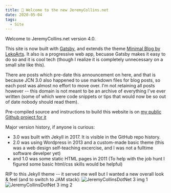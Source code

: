 ```yaml
---
title: 🚀 Welcome to the new JeremyCollins.net
date: 2020-05-04
tags:
  - Site
---
```


Welcome to JeremyCollins.net version 4.0.

This site is now built with [Gatsby](https://www.gatsbyjs.org/), and extends the theme [Minimal Blog by LekoArts](https://github.com/LekoArts/gatsby-themes/tree/master/themes/gatsby-theme-minimal-blog). It also is a progressive web app, becuase Gatsby makes it easy to do so and it is cool tech (though I realize it is completely unnecessary on a small site like this).

There are posts which pre-date this announcement on here, and that is because JCN 3.0 also happened to use markdown files for blog posts, so each post was almost no effort to move over. I'm not retaining all posts however -- this domain is not meant to be an archive of everything I've ever written (some of which were code snippets or tips that would now be so out of date nobody should read them).

Pre-compiled source and instructions to build this website is on [my public Github project for it](https://github.com/jdodsoncollins/JeremyCollinsDotNet)

Major version history, if anyone is curious: 
* 3.0 was built with Jekyll in 2017. It is visible in the GitHub repo history.
* 2.0 was using Wordpress in 2013 and a custom-made basic theme (this was a web design self-teaching excercise, and I was not a fulltime software develper yet)
* and 1.0 was some static HTML pages in 2011 (To help with the job hunt I figured some basic html/css skills would be helpful)

RIP to this Jekyll theme -- it served me well but I wanted a new overall look & feel (and to switch to JAM stack):
![JeremyCollinsDotNet 3 img 1](./jcn3-1.png)
![JeremyCollinsDotNet 3 img 2](./jcn3-2.png)